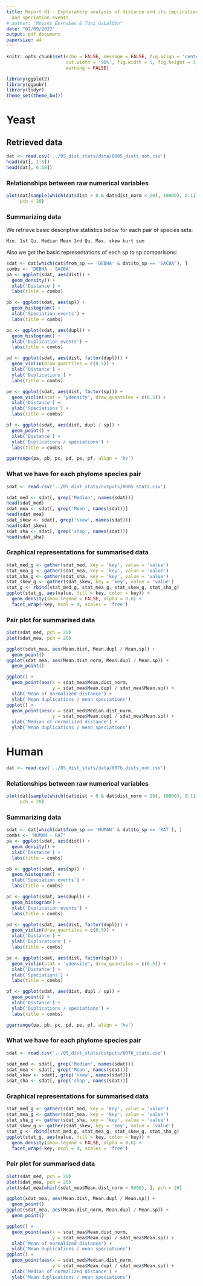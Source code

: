 ```yaml
---
title: Report 01 - Exploratory analysis of distance and its implication in duplication
  and speciation events
# author: "Moisès Bernabeu & Toni Gabaldón"
date: "02/09/2022"
output: pdf_document
papersize: a4
---
```


```r
knitr::opts_chunk$set(echo = FALSE, message = FALSE, fig.align = 'center',
                      out.width = '90%', fig.width = 5, fig.height = 3,
                      warning = FALSE)

library(ggplot2)
library(ggpubr)
library(tidyr)
theme_set(theme_bw())
```

# Yeast

## Retrieved data

```r
dat <- read.csv('../05_dist_stats/data/0005_dists_noh.csv')
head(dat[, 1:5])
head(dat[, 6:10])
```

### Relationships between raw numerical variables

```r
plot(dat[sample(which(dat$dist > 0 & dat$dist_norm < 20), 10000), 8:11],
     pch = 20)
```

### Summarizing data
We retrieve basic descriptive statistics below for each pair of species sets:
```
Min. 1st Qu. Median Mean 3rd Qu. Max. skew kurt sum
```

Also we get the basic representations of each sp to sp comparisons:

```r
sdat <- dat[which(dat$from_sp == 'DEBHA' & dat$to_sp == 'SACBA'), ]
combs <- 'DEBHA - SACBA'
pa <- ggplot(sdat, aes(dist)) +
  geom_density() +
  xlab('Distance') +
  labs(title = combs)

pb <- ggplot(sdat, aes(sp)) +
  geom_histogram() +
  xlab('Speciation events') +
  labs(title = combs)

pc <- ggplot(sdat, aes(dupl)) +
  geom_histogram() +
  xlab('Duplication events') +
  labs(title = combs)

pd <- ggplot(sdat, aes(dist, factor(dupl))) +
  geom_violin(draw_quantiles = c(0.5)) +
  xlab('Distance') +
  ylab('Duplications') +
  labs(title = combs)

pe <- ggplot(sdat, aes(dist, factor(sp))) +
  geom_violin(stat = 'ydensity', draw_quantiles = c(0.5)) +
  xlab('Distance') +
  ylab('Speciations') +
  labs(title = combs)

pf <- ggplot(sdat, aes(dist, dupl / sp)) +
  geom_point() +
  xlab('Distance') +
  ylab('Duplications / speciations') +
  labs(title = combs)

ggarrange(pa, pb, pc, pd, pe, pf, align = 'hv')
```

### What we have for each phylome species pair
```r
sdat <- read.csv('../05_dist_stats/outputs/0005_stats.csv')

sdat_med <- sdat[, grep('Median', names(sdat))]
head(sdat_med)
sdat_mea <- sdat[, grep('Mean', names(sdat))]
head(sdat_mea)
sdat_skew <- sdat[, grep('skew', names(sdat))]
head(sdat_skew)
sdat_sha <- sdat[, grep('shap', names(sdat))]
head(sdat_sha)
```

### Graphical representations for summarised data

```r
stat_med_g <- gather(sdat_med, key = 'key', value = 'value')
stat_mea_g <- gather(sdat_mea, key = 'key', value = 'value')
stat_sha_g <- gather(sdat_sha, key = 'key', value = 'value')
stat_skew_g <- gather(sdat_skew, key = 'key', value = 'value')
stat_g <- rbind(stat_med_g, stat_mea_g, stat_skew_g, stat_sha_g)
ggplot(stat_g, aes(value, fill = key, color = key)) +
  geom_density(show.legend = FALSE, alpha = 0.6) +
  facet_wrap(~key, ncol = 4, scales = 'free')
```

### Pair plot for summarised data
```r
plot(sdat_med, pch = 20)
plot(sdat_mea, pch = 20)
```

```r
ggplot(sdat_mea, aes(Mean.dist, Mean.dupl / Mean.sp)) +
  geom_point()
ggplot(sdat_mea, aes(Mean.dist_norm, Mean.dupl / Mean.sp)) +
  geom_point()

ggplot() +
  geom_point(aes(x = sdat_mea$Mean.dist_norm,
                 y = sdat_mea$Mean.dupl / sdat_mea$Mean.sp)) +
  xlab('Mean of normalized distance') +
  ylab('Mean duplications / mean speciations')
ggplot() +
  geom_point(aes(x = sdat_med$Median.dist_norm,
                 y = sdat_mea$Mean.dupl / sdat_mea$Mean.sp)) +
  xlab('Median of normalized distance') +
  ylab('Mean duplications / mean speciations')
```

# Human

```r
dat <- read.csv('../05_dist_stats/data/0076_dists_noh.csv')
```

### Relationships between raw numerical variables

```r
plot(dat[sample(which(dat$dist > 0 & dat$dist_norm < 20), 10000), 8:11],
     pch = 20)
```

### Summarizing data
```r
sdat <- dat[which(dat$from_sp == 'HUMAN' & dat$to_sp == 'RAT'), ]
combs <- 'HUMAN - RAT'
pa <- ggplot(sdat, aes(dist)) +
  geom_density() +
  xlab('Distance') +
  labs(title = combs)

pb <- ggplot(sdat, aes(sp)) +
  geom_histogram() +
  xlab('Speciation events') +
  labs(title = combs)

pc <- ggplot(sdat, aes(dupl)) +
  geom_histogram() +
  xlab('Duplication events') +
  labs(title = combs)

pd <- ggplot(sdat, aes(dist, factor(dupl))) +
  geom_violin(draw_quantiles = c(0.5)) +
  xlab('Distance') +
  ylab('Duplications') +
  labs(title = combs)

pe <- ggplot(sdat, aes(dist, factor(sp))) +
  geom_violin(stat = 'ydensity', draw_quantiles = c(0.5)) +
  xlab('Distance') +
  ylab('Speciations') +
  labs(title = combs)

pf <- ggplot(sdat, aes(dist, dupl / sp)) +
  geom_point() +
  xlab('Distance') +
  ylab('Duplications / speciations') +
  labs(title = combs)

ggarrange(pa, pb, pc, pd, pe, pf, align = 'hv')
```

### What we have for each phylome species pair
```r
sdat <- read.csv('../05_dist_stats/outputs/0076_stats.csv')

sdat_med <- sdat[, grep('Median', names(sdat))]
sdat_mea <- sdat[, grep('Mean', names(sdat))]
sdat_skew <- sdat[, grep('skew', names(sdat))]
sdat_sha <- sdat[, grep('shap', names(sdat))]
```

### Graphical representations for summarised data
```r
stat_med_g <- gather(sdat_med, key = 'key', value = 'value')
stat_mea_g <- gather(sdat_mea, key = 'key', value = 'value')
stat_sha_g <- gather(sdat_sha, key = 'key', value = 'value')
stat_skew_g <- gather(sdat_skew, key = 'key', value = 'value')
stat_g <- rbind(stat_med_g, stat_mea_g, stat_skew_g, stat_sha_g)
ggplot(stat_g, aes(value, fill = key, color = key)) +
  geom_density(show.legend = FALSE, alpha = 0.6) +
  facet_wrap(~key, ncol = 4, scales = 'free')
```

### Pair plot for summarised data
```r
plot(sdat_med, pch = 20)
plot(sdat_mea, pch = 20)
plot(sdat_mea[which(sdat_mea$Mean.dist_norm < 5000), ], pch = 20)
```

```r
ggplot(sdat_mea, aes(Mean.dist, Mean.dupl / Mean.sp)) +
  geom_point()
ggplot(sdat_mea, aes(Mean.dist_norm, Mean.dupl / Mean.sp)) +
  geom_point()

ggplot() +
  geom_point(aes(x = sdat_mea$Mean.dist_norm,
                 y = sdat_mea$Mean.dupl / sdat_mea$Mean.sp)) +
  xlab('Mean of normalized distance') +
  ylab('Mean duplications / mean speciations')
ggplot() +
  geom_point(aes(x = sdat_med$Median.dist_norm,
                 y = sdat_mea$Mean.dupl / sdat_mea$Mean.sp)) +
  xlab('Median of normalized distance') +
  ylab('Mean duplications / mean speciations')
```

